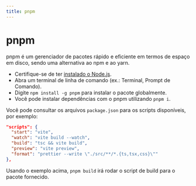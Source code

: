 ```yaml
---
title: pnpm
---
```


# pnpm

pnpm é um gerenciador de pacotes rápido e eficiente em termos de espaço em disco, sendo uma alternativa ao npm e ao yarn.

- Certifique-se de ter [instalado o Node.js](./nodejs).
- Abra um terminal de linha de comando (ex.: Terminal, Prompt de Comando).
- Digite `npm install -g pnpm` para instalar o pacote globalmente.
- Você pode instalar dependências com o pnpm utilizando `pnpm i`.

Você pode consultar os arquivos `package.json` para os scripts disponíveis, por exemplo:

```json
"scripts": {
  "start": "vite",
  "watch": "vite build --watch",
  "build": "tsc && vite build",
  "preview": "vite preview",
  "format": "prettier --write \"./src/**/*.{ts,tsx,css}\""
},
```

Usando o exemplo acima, `pnpm build` irá rodar o script de build para o pacote fornecido.
